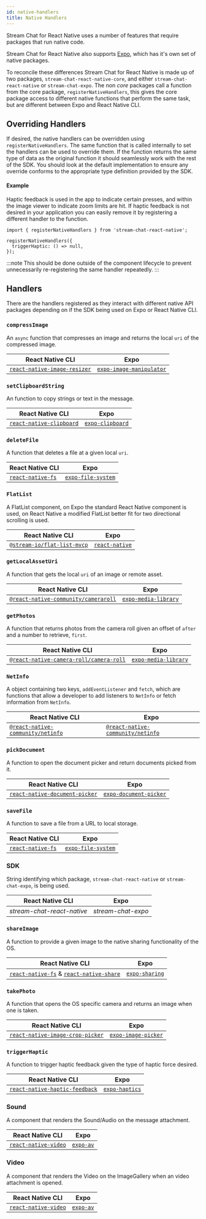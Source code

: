 ```yaml
---
id: native-handlers
title: Native Handlers
---
```


Stream Chat for React Native uses a number of features that require packages that run native code.

Stream Chat for React Native also supports [Expo](https://expo.io/), which has it's own set of native packages.

To reconcile these differences Stream Chat for React Native is made up of two packages, `stream-chat-react-native-core`, and either `stream-chat-react-native` or `stream-chat-expo`.
The non _core_ packages call a function from the core package, `registerNativeHandlers`, this gives the core package access to different native functions that perform the same task, but are different between Expo and React Native CLI.

## Overriding Handlers

If desired, the native handlers can be overridden using `registerNativeHandlers`.
The same function that is called internally to set the handlers can be used to override them.
If the function returns the same type of data as the original function it should seamlessly work with the rest of the SDK.
You should look at the default implementation to ensure any override conforms to the appropriate type definition provided by the SDK.

#### Example

Haptic feedback is used in the app to indicate certain presses, and within the image viewer to indicate zoom limits are hit.
If haptic feedback is not desired in your application you can easily remove it by registering a different handler to the function.

```tsx
import { registerNativeHandlers } from 'stream-chat-react-native';

registerNativeHandlers({
  triggerHaptic: () => null,
});
```

:::note
This should be done outside of the component lifecycle to prevent unnecessarily re-registering the same handler repeatedly.
:::

## Handlers

There are the handlers registered as they interact with different native API packages depending on if the SDK being used on Expo or React Native CLI.

### `compressImage`

An `async` function that compresses an image and returns the local `uri` of the compressed image.

| React Native CLI                                                                     | Expo                                                                                   |
| ------------------------------------------------------------------------------------ | -------------------------------------------------------------------------------------- |
| [`react-native-image-resizer`](https://github.com/bamlab/react-native-image-resizer) | [`expo-image-manipulator`](https://docs.expo.io/versions/latest/sdk/imagemanipulator/) |

### `setClipboardString`

An function to copy strings or text in the message.

| React Native CLI                                                                | Expo                                                                     |
| ------------------------------------------------------------------------------- | ------------------------------------------------------------------------ |
| [`react-native-clipboard`](https://github.com/react-native-clipboard/clipboard) | [`expo-clipboard`](https://docs.expo.dev/versions/latest/sdk/clipboard/) |

### `deleteFile`

A function that deletes a file at a given local `uri`.

| React Native CLI                                                 | Expo                                                                       |
| ---------------------------------------------------------------- | -------------------------------------------------------------------------- |
| [`react-native-fs`](https://github.com/itinance/react-native-fs) | [`expo-file-system`](https://docs.expo.io/versions/latest/sdk/filesystem/) |

### `FlatList`

A FlatList component, on Expo the standard React Native component is used, on React Native a modified FlatList better fit for two directional scrolling is used.

| React Native CLI                                                           | Expo                                                    |
| -------------------------------------------------------------------------- | ------------------------------------------------------- |
| [`@stream-io/flat-list-mvcp`](https://github.com/GetStream/flat-list-mvcp) | [`react-native`](https://reactnative.dev/docs/flatlist) |

### `getLocalAssetUri`

A function that gets the local `uri` of an image or remote asset.

| React Native CLI                                                                                           | Expo                                                                            |
| ---------------------------------------------------------------------------------------------------------- | ------------------------------------------------------------------------------- |
| [`@react-native-community/cameraroll`](https://github.com/react-native-cameraroll/react-native-cameraroll) | [`expo-media-library`](https://docs.expo.io/versions/latest/sdk/media-library/) |

### `getPhotos`

A function that returns photos from the camera roll given an offset of `after` and a number to retrieve, `first`.

| React Native CLI                                                                                              | Expo                                                                            |
| ------------------------------------------------------------------------------------------------------------- | ------------------------------------------------------------------------------- |
| [`@react-native-camera-roll/camera-roll`](https://github.com/react-native-cameraroll/react-native-cameraroll) | [`expo-media-library`](https://docs.expo.io/versions/latest/sdk/media-library/) |

### `NetInfo`

A object containing two keys, `addEventListener` and `fetch`, which are functions that allow a developer to add listeners to `NetInfo` or fetch information from `NetInfo`.

| React Native CLI                                                                                  | Expo                                                                                              |
| ------------------------------------------------------------------------------------------------- | ------------------------------------------------------------------------------------------------- |
| [`@react-native-community/netinfo`](https://github.com/react-native-netinfo/react-native-netinfo) | [`@react-native-community/netinfo`](https://github.com/react-native-netinfo/react-native-netinfo) |

### `pickDocument`

A function to open the document picker and return documents picked from it.

| React Native CLI                                                                         | Expo                                                                                |
| ---------------------------------------------------------------------------------------- | ----------------------------------------------------------------------------------- |
| [`react-native-document-picker`](https://github.com/rnmods/react-native-document-picker) | [`expo-document-picker`](https://docs.expo.io/versions/latest/sdk/document-picker/) |

### `saveFile`

A function to save a file from a URL to local storage.

| React Native CLI                                                 | Expo                                                                       |
| ---------------------------------------------------------------- | -------------------------------------------------------------------------- |
| [`react-native-fs`](https://github.com/itinance/react-native-fs) | [`expo-file-system`](https://docs.expo.io/versions/latest/sdk/filesystem/) |

### SDK

String identifying which package, `stream-chat-react-native` or `stream-chat-expo`, is being used.

| React Native CLI           | Expo               |
| -------------------------- | ------------------ |
| _stream-chat-react-native_ | _stream-chat-expo_ |

### `shareImage`

A function to provide a given image to the native sharing functionality of the OS.

| React Native CLI                                                                                                                                    | Expo                                                                |
| --------------------------------------------------------------------------------------------------------------------------------------------------- | ------------------------------------------------------------------- |
| [`react-native-fs`](https://github.com/itinance/react-native-fs) & [`react-native-share`](https://github.com/react-native-share/react-native-share) | [`expo-sharing`](https://docs.expo.io/versions/latest/sdk/sharing/) |

### `takePhoto`

A function that opens the OS specific camera and returns an image when one is taken.

| React Native CLI                                                                              | Expo                                                                         |
| --------------------------------------------------------------------------------------------- | ---------------------------------------------------------------------------- |
| [`react-native-image-crop-picker`](https://github.com/ivpusic/react-native-image-crop-picker) | [`expo-image-picker`](https://docs.expo.io/versions/latest/sdk/imagepicker/) |

### `triggerHaptic`

A function to trigger haptic feedback given the type of haptic force desired.

| React Native CLI                                                                            | Expo                                                                |
| ------------------------------------------------------------------------------------------- | ------------------------------------------------------------------- |
| [`react-native-haptic-feedback`](https://github.com/junina-de/react-native-haptic-feedback) | [`expo-haptics`](https://docs.expo.io/versions/latest/sdk/haptics/) |

### Sound

A component that renders the Sound/Audio on the message attachment.

| React Native CLI                                                                 | Expo                                                       |
| -------------------------------------------------------------------------------- | ---------------------------------------------------------- |
| [`react-native-video`](https://github.com/react-native-video/react-native-video) | [`expo-av`](https://docs.expo.dev/versions/latest/sdk/av/) |

### Video

A component that renders the Video on the ImageGallery when an video attachment is opened.

| React Native CLI                                                                 | Expo                                                       |
| -------------------------------------------------------------------------------- | ---------------------------------------------------------- |
| [`react-native-video`](https://github.com/react-native-video/react-native-video) | [`expo-av`](https://docs.expo.dev/versions/latest/sdk/av/) |
